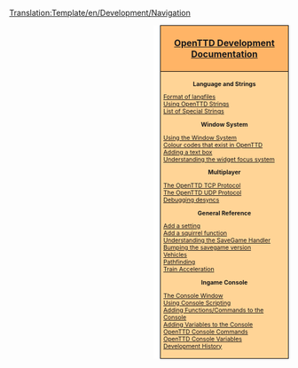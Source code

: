 <noinclude>[[Translation:Template/en/Development/Navigation]]</noinclude><noinclude></noinclude><div style="float:right; padding-left:12px; background:#ffffff;">
<div style="width:220px; border:1px solid #000000; background:#ffb466; padding:5px; -moz-border-radius-topleft:5px; -moz-border-radius-topright:5px; font-size: 12pt;">
<center><strong><font size="3">[[en/Development/Main Page|OpenTTD Development Documentation]]</font></strong></center>
</div>
<div style="width:220px;  border:1px solid black; border-top-width: 0px; background:#ffd496; padding:5px; -moz-border-radius-bottomleft:5px; -moz-border-radius-bottomright:8px; font-size: 8pt;">

<center>'''Language and Strings'''</center>
[[en/Archive/Source/OpenTTDDevBlackBook/Format of langfiles|Format of langfiles]]<br/>
[[en/Archive/Source/Strings|Using OpenTTD Strings]]<br />
[[en/Archive/Source/OpenTTDDevBlackBook/Special strings|List of Special Strings]]

<center>'''Window System'''</center>
[[en/Archive/Source/OpenTTDDevBlackBook/Window/UseWindows|Using the Window System]]<br/>
[[en/Archive/Source/OpenTTDDevBlackBook/Window/Colours|Colour codes that exist in OpenTTD]]<br/>
[[en/Archive/Source/OpenTTDDevBlackBook/Window/TextEdit|Adding a text box]]<br/>
[[en/Archive/Source/OpenTTDDevBlackBook/Window/WidgetFocus|Understanding the widget focus system]]<br/>

<center>'''Multiplayer'''</center>
[[en/Archive/Source/OpenTTDDevBlackBook/Network/TCP|The OpenTTD TCP Protocol]]<br/>
[[en/Archive/Source/OpenTTDDevBlackBook/Network/UDP|The OpenTTD UDP Protocol]]<br/>
[[en/Archive/Source/OpenTTDDevBlackBook/Network/Desync debugging|Debugging desyncs]]

<center>'''General Reference'''</center>
[[en/Archive/Source/OpenTTDDevBlackBook/Settings/AddSetting|Add a setting]]<br/>
[[en/Archive/Source/OpenTTDDevBlackBook/NoAI/Adding a squirrel function|Add a squirrel function]]<br/>
[[en/Archive/Source/OpenTTDDevBlackBook/Map/SaveGame|Understanding the SaveGame Handler]]<br/>
[[en/Archive/Source/OpenTTDDevBlackBook/Settings/CreateSavegame|Bumping the savegame version]]<br/>
[[en/Archive/Source/OpenTTDDevBlackBook/Simulation/Vehicles|Vehicles]]<br/>
[[en/Archive/Source/OpenTTDDevBlackBook/Simulation/Pathfinding|Pathfinding]]<br/>
[[en/Archive/Source/OpenTTDDevBlackBook/Simulation/Train Acceleration|Train Acceleration]]

<center>'''Ingame Console'''</center>
[[en/Manual/Console|The Console Window]]<br/>
[[en/Archive/Source/OpenTTDDevBlackBook/IConsole/Scripting|Using Console Scripting]]<br/>
[[en/Archive/Source/OpenTTDDevBlackBook/IConsole/AddFunctions|Adding Functions/Commands to the Console]]<br/>
[[en/Archive/Source/OpenTTDDevBlackBook/IConsole/AddVariables|Adding Variables to the Console]]<br/>
[[en/Manual/Console|OpenTTD Console Commands]]<br/>
[[en/Manual/Console|OpenTTD Console Variables]]<br/>
[[en/Archive/Source/OpenTTDDevBlackBook/IConsole/History|Development History]]

</div>
</div>